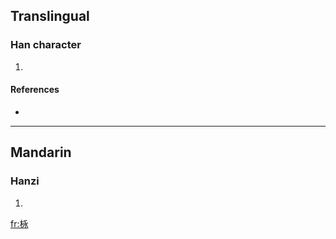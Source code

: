 ==Translingual==

===Han character===
{{Han char|rn=75|rad=木|as=05|sn=9|four=|canj=木戈弓水 (DINE)}}

# {{defn|Han|sort=木05}}

====References====
* {{Han ref|kx=0521.121|hdz=21189.050|uh=6810|ud=26640}}

----

==Mandarin==

===Hanzi===
{{cmn-hanzi|pin=[[sǔn]] ([[sun3]]), [[yǒng]] ([[yong3]])|wg=sun<sup>3</sup>, yung<sup>3</sup>}}

# {{defn|Mandarin|sort=木05}}

[[fr:栐]]